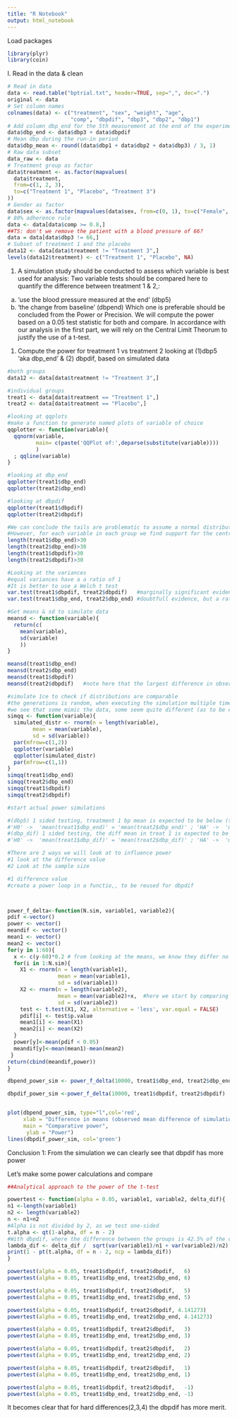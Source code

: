 ```yaml
---
title: "R Notebook"
output: html_notebook
---
```


Load packages
```r
library(plyr)
library(coin)
```

I. Read in the data & clean
```r
# Read in data
data <- read.table("bptrial.txt", header=TRUE, sep=",", dec=".")
original <- data
# Set column names
colnames(data) <- c("treatment", "sex", "weight", "age",
                    "comp", "dbpdif", "dbp3", "dbp2", "dbp1")
# Add column dbp_end for the 5th measurement at the end of the experiment
data$dbp_end <- data$dbp3 + data$dbpdif
# Mean dbp during the run-in period
data$dbp_mean <- round((data$dbp1 + data$dbp2 + data$dbp3) / 3, 1)
# Raw data subset
data_raw <- data
# Treatment group as factor
data$treatment <- as.factor(mapvalues(
  data$treatment,
  from=c(1, 2, 3),
  to=c("Treatment 1", "Placebo", "Treatment 3")
))
# Gender as factor
data$sex <- as.factor(mapvalues(data$sex, from=c(0, 1), to=c("Female", "Male")))
# 80% adherence rule
data <- data[data$comp >= 0.8,]
##TS: don't we remove the patient with a blood pressure of 66?
data = data[data$dbp3 != 66,]
# Subset of treatment 1 and the placebo
data12 <- data[data$treatment != "Treatment 3",]
levels(data12$treatment) <- c("Treatment 1", "Placebo", NA)
```

1. A simulation study should be conducted to assess which variable is best used for analysis:
Two variable tests should be compared here to quantify the difference between treatment 1 & 2,:
a. 'use the blood pressure measured at the end' (dbp5)
b. 'the change from baseline' (dbpend)
Which one is preferable should be concluded from the Power or Precision.
We will compute the power based on a 0.05 test statistic for both and compare.
In accordance with our analysis in the first part, we will rely on the Central Limit Theorum to justify the use of a t-test.


1. Compute the power for treatment 1 vs treatment 2 looking at (1)dbp5 'aka dbp_end' & (2) dbpdif,
based on simulated data 
```r
#both groups
data12 <- data[data$treatment != "Treatment 3",]

#individual groups
treat1 <- data[data$treatment == "Treatment 1",]
treat2 <- data[data$treatment == "Placebo",]

#looking at qqplots
#make a function to generate named plots of variable of choice
qqplotter <- function(variable){
  qqnorm(variable, 
         main= c(paste('QQPlot of:',deparse(substitute(variable))))
         )
  ; qqline(variable)
}

#looking at dbp_end
qqplotter(treat1$dbp_end)
qqplotter(treat2$dbp_end)

#looking at dbpdif
qqplotter(treat1$dbpdif)
qqplotter(treat2$dbpdif)

#We can conclude the tails are problematic to assume a normal distribution.
#However, for each variable in each group we find support for the central Limit Theorum, and thus can use a t-test
length(treat1$dbp_end)>30
length(treat2$dbp_end)>30
length(treat1$dbpdif)>30
length(treat2$dbpdif)>30

#Looking at the variances
#equal variances have a a ratio of 1
#It is better to use a Welch t test
var.test(treat1$dbpdif, treat2$dbpdif)   #marginally significant evidence against H0 (0.056)
var.test(treat1$dbp_end, treat2$dbp_end) #doubtfull evidence, but a ratio of 0.61 enough to assume unequal

#Get means & sd to simulate data
meansd <- function(variable){
  return(c(
    mean(variable),
    sd(variable)
    ))
}

meansd(treat1$dbp_end)
meansd(treat2$dbp_end)
meansd(treat1$dbpdif)
meansd(treat2$dbpdif)   #note here that the largest difference in observed means is no more than |13|

#simulate 1ce to check if distributions are comparable
#the generations is random, when executing the simulation multiple times,
#we see that some mimic the data, some seem quite different (as to be expected)
simqq <- function(variable){
  simulated_distr <- rnorm(n = length(variable),
        mean = mean(variable),
        sd = sd(variable))
  par(mfrow=c(1,2))
  qqplotter(variable)
  qqplotter(simulated_distr)
  par(mfrow=c(1,1))
}
simqq(treat1$dbp_end)
simqq(treat2$dbp_end)
simqq(treat1$dbpdif)
simqq(treat2$dbpdif)

#start actual power simulations

#(dbp5) 1 sided testing, treatment 1 bp mean is expected to be below (smaller) treat 2 
#'H0' ->  'mean(treat1$dbp_end)' = 'mean(treat2$dbp_end)' ; 'HA' ->  'mean(treat1$dbp_end)' < 'mean(treat2$dbp_end)'
#(dbp_dif) 1 sided testing, the diff mean in treat 1 is expected to be more negative (smaller) than in treat 2
#'H0' ->  'mean(treat1$dbp_dif)' = 'mean(treat2$dbp_dif)' ; 'HA' ->  'mean(treat1$dbp_dif)' < 'mean(treat2$dbp_dif)'

#There are 2 ways we will look at to influence power
#1 look at the difference value
#2 Look at the sample size

#1 difference value
#create a power loop in a functio,, to be reused for dbpdif



power_f_delta<-function(N.sim, variable1, variable2){
pdif <-vector()
power <- vector()
meandif <- vector()
mean1 <- vector()
mean2 <- vector()
for(y in 1:60){
  x <- c(y-60)*0.2 # from looking at the means, we know they differ no more than |13|. So we will start by equalising the means and building up the difference as the simulations go along 
  for(i in 1:N.sim){
    X1 <- rnorm(n = length(variable1),
                mean = mean(variable1),
                sd = sd(variable1))
    X2 <- rnorm(n = length(variable2),
                mean = mean(variable2)+x,  #here we start by comparing a 0 difference µ=µ to a difference of µ+50
                sd = sd(variable2))
    test <- t.test(X1, X2, alternative = 'less', var.equal = FALSE)
    pdif[i] <- test$p.value
    mean1[i] <- mean(X1)
    mean2[i] <- mean(X2)
  }
  power[y]<-mean(pdif < 0.05)
  meandif[y]<-mean(mean1)-mean(mean2)
 }
return(cbind(meandif,power))
}

dbpend_power_sim <- power_f_delta(10000, treat1$dbp_end, treat2$dbp_end)

dbpdif_power_sim <-power_f_delta(10000, treat1$dbpdif, treat2$dbpdif)


plot(dbpend_power_sim, type="l",col='red',
     xlab = "Difference in means (observed mean difference of simulations)",
     main = "Comparative power",
      ylab = "Power")
lines(dbpdif_power_sim, col='green')

```
Conclusion 1: From the simulation we can clearly see that dbpdif has more power


Let's make some power calculations and compare
```r
##Analytical approach to the power of the t-test

powertest <- function(alpha = 0.05, variable1, variable2, delta_dif){
n1 <-length(variable1)
n2 <- length(variable2)
n <- n1+n2
#Alpha is not divided by 2, as we test one-sided
t.alpha <- qt(1-alpha, df = n - 2)
#With dbpdif, where the difference between the groups is 42.5% of the observed difference
lambda_dif <- delta_dif /  sqrt(var(variable1)/n1 + var(variable2)/n2)
print(1 - pt(t.alpha, df = n - 2, ncp = lambda_dif))
}

powertest(alpha = 0.05, treat1$dbpdif, treat2$dbpdif,   6)
powertest(alpha = 0.05, treat1$dbp_end, treat2$dbp_end, 6)

powertest(alpha = 0.05, treat1$dbpdif, treat2$dbpdif,   5)
powertest(alpha = 0.05, treat1$dbp_end, treat2$dbp_end, 5)

powertest(alpha = 0.05, treat1$dbpdif, treat2$dbpdif, 4.141273)
powertest(alpha = 0.05, treat1$dbp_end, treat2$dbp_end, 4.141273)

powertest(alpha = 0.05, treat1$dbpdif, treat2$dbpdif,   3)
powertest(alpha = 0.05, treat1$dbp_end, treat2$dbp_end, 3)

powertest(alpha = 0.05, treat1$dbpdif, treat2$dbpdif,   2)
powertest(alpha = 0.05, treat1$dbp_end, treat2$dbp_end, 2)

powertest(alpha = 0.05, treat1$dbpdif, treat2$dbpdif,   1)
powertest(alpha = 0.05, treat1$dbp_end, treat2$dbp_end, 1)

powertest(alpha = 0.05, treat1$dbpdif, treat2$dbpdif,   -1)
powertest(alpha = 0.05, treat1$dbp_end, treat2$dbp_end, -1)
```
It becomes clear that for hard differences(2,3,4) the dbpdif has more merit.
